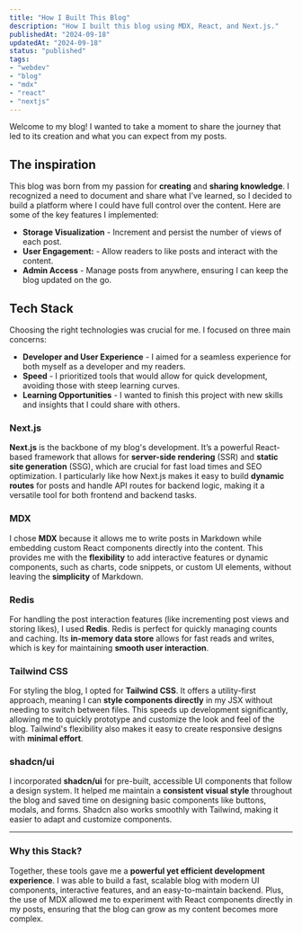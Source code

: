 ```yaml
---
title: "How I Built This Blog"
description: "How I built this blog using MDX, React, and Next.js."
publishedAt: "2024-09-18"
updatedAt: "2024-09-18"
status: "published"
tags: 
- "webdev"
- "blog"
- "mdx"
- "react"
- "nextjs"
---
```


Welcome to my blog! I wanted to take a moment to share the journey that led to its creation and what you can expect from my posts.

## The inspiration

This blog was born from my passion for **creating** and **sharing knowledge**. I recognized a need to document and share what I’ve learned, so I decided to build a platform where I could have full control over the content. Here are some of the key features I implemented:

- **Storage Visualization** - Increment and persist the number of views of each post.
- **User Engagement:** - Allow readers to like posts and interact with the content.
- **Admin Access** - Manage posts from anywhere, ensuring I can keep the blog updated on the go.

## Tech Stack

Choosing the right technologies was crucial for me. I focused on three main concerns:

- **Developer and User Experience** - I aimed for a seamless experience for both myself as a developer and my readers.
- **Speed** - I prioritized tools that would allow for quick development, avoiding those with steep learning curves.
- **Learning Opportunities** - I wanted to finish this project with new skills and insights that I could share with others.

### Next.js

**Next.js** is the backbone of my blog's development. It’s a powerful React-based framework that allows for **server-side rendering** (SSR) and **static site generation** (SSG), which are crucial for fast load times and SEO optimization. I particularly like how Next.js makes it easy to build **dynamic routes** for posts and handle API routes for backend logic, making it a versatile tool for both frontend and backend tasks.

### MDX

I chose **MDX** because it allows me to write posts in Markdown while embedding custom React components directly into the content. This provides me with the **flexibility** to add interactive features or dynamic components, such as charts, code snippets, or custom UI elements, without leaving the **simplicity** of Markdown.

### Redis

For handling the post interaction features (like incrementing post views and storing likes), I used **Redis**. Redis is perfect for quickly managing counts and caching. Its **in-memory data store** allows for fast reads and writes, which is key for maintaining **smooth user interaction**.

### Tailwind CSS

For styling the blog, I opted for **Tailwind CSS**. It offers a utility-first approach, meaning I can **style components directly** in my JSX without needing to switch between files. This speeds up development significantly, allowing me to quickly prototype and customize the look and feel of the blog. Tailwind's flexibility also makes it easy to create responsive designs with **minimal effort**.

### shadcn/ui

I incorporated **shadcn/ui** for pre-built, accessible UI components that follow a design system. It helped me maintain a **consistent visual style** throughout the blog and saved time on designing basic components like buttons, modals, and forms. Shadcn also works smoothly with Tailwind, making it easier to adapt and customize components.

---

### Why this Stack?

Together, these tools gave me a **powerful yet efficient development experience**. I was able to build a fast, scalable blog with modern UI components, interactive features, and an easy-to-maintain backend. Plus, the use of MDX allowed me to experiment with React components directly in my posts, ensuring that the blog can grow as my content becomes more complex.


